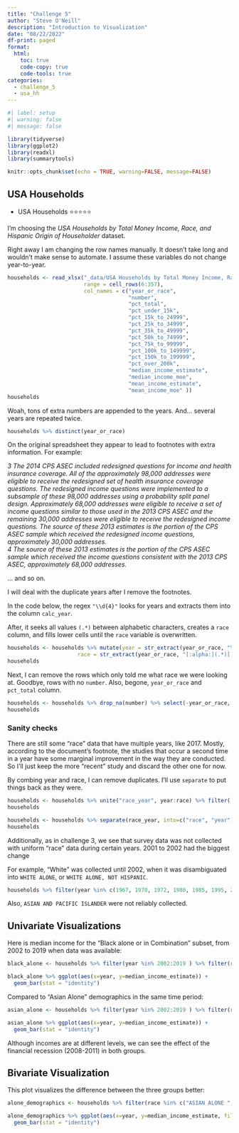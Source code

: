 ```yaml
---
title: "Challenge 5"
author: "Steve O'Neill"
description: "Introduction to Visualization"
date: "08/22/2022"
df-print: paged
format:
  html:
    toc: true
    code-copy: true
    code-tools: true
categories:
  - challenge_5
  - usa_hh
---
```


```r
#| label: setup
#| warning: false
#| message: false

library(tidyverse)
library(ggplot2)
library(readxl)
library(summarytools)

knitr::opts_chunk$set(echo = TRUE, warning=FALSE, message=FALSE)
```

## USA Households

-   USA Households ⭐⭐⭐⭐⭐

I'm choosing the *USA Households by Total Money Income, Race, and Hispanic Origin of Householder* dataset.

Right away I am changing the row names manually. It doesn't take long and wouldn't make sense to automate. I assume these variables do not change year-to-year.

```r
households <- read_xlsx("_data/USA Households by Total Money Income, Race, and Hispanic Origin of Householder 1967 to 2019.xlsx",
                        range = cell_rows(6:357),
                        col_names = c("year_or_race",
                                      "number",
                                      "pct_total",
                                      "pct_under_15k",
                                      "pct_15k_to_24999",
                                      "pct_25k_to_34999",
                                      "pct_35k_to_49999",
                                      "pct_50k_to_74999",
                                      "pct_75k_to_99999",
                                      "pct_100k_to_149999",
                                      "pct_150k_to_199999",
                                      "pct_over_200k",
                                      "median_income_estimate",
                                      "median_income_moe",
                                      "mean_income_estimate",
                                      "mean_income_moe" ))
households
```

Woah, tons of extra numbers are appended to the years. And... several years are repeated twice.

```r
households %>% distinct(year_or_race)
```

On the original spreadsheet they appear to lead to footnotes with extra information. For example:

*3 The 2014 CPS ASEC included redesigned questions for income and health insurance coverage. All of the approximately 98,000 addresses were eligible to receive the redesigned set of health insurance coverage questions. The redesigned income questions were implemented to a subsample of these 98,000 addresses using a probability split panel design. Approximately 68,000 addresses were eligible to receive a set of income questions similar to those used in the 2013 CPS ASEC and the remaining 30,000 addresses were eligible to receive the redesigned income questions. The source of these 2013 estimates is the portion of the CPS ASEC sample which received the redesigned income questions, approximately 30,000 addresses.\
4 The source of these 2013 estimates is the portion of the CPS ASEC sample which received the income questions consistent with the 2013 CPS ASEC, approximately 68,000 addresses.*

... and so on.

I will deal with the duplicate years after I remove the footnotes.

In the code below, the regex `"\\d{4}"` looks for years and extracts them into the column `calc_year`.

After, it seeks all values `(.*)` between alphabetic characters, creates a `race` column, and fills lower cells until the `race` variable is overwritten.

```r
households <- households %>% mutate(year = str_extract(year_or_race, "\\d{4}"),
                      race = str_extract(year_or_race, "[:alpha:](.*)[:alpha:].")) %>% fill(race)
households
```

Next, I can remove the rows which only told me what race we were looking at. Goodbye, rows with no `number`. Also, begone, `year_or_race` and `pct_total` column.

```r
households <- households %>% drop_na(number) %>% select(-year_or_race, -pct_total) %>% relocate(year, race)
households
```

### Sanity checks

There are still some "race" data that have multiple years, like 2017. Mostly, according to the document's footnote, the studies that occur a second time in a year have some marginal improvement in the way they are conducted. So I'll just keep the more "recent" study and discard the other one for now.

By combing year and race, I can remove duplicates. I'll use `separate` to put things back as they were.

```r
households <- households %>% unite("race_year", year:race) %>% filter(!duplicated(race_year)) 
households
```

```r
households <- households %>% separate(race_year, into=c("race", "year"), sep="_")
households
```

Additionally, as in challenge 3, we see that survey data was not collected with uniform "race" data during certain years. 2001 to 2002 had the biggest change

For example, "White" was collected until 2002, when it was disambiguated into `WHITE ALONE`, or `WHITE ALONE, NOT HISPANIC`.

```r
households %>% filter(year %in% c(1967, 1970, 1972, 1980, 1985, 1995, 2001, 2002, 2008, 2010, 2017)) %>% select(race, number, year) %>% pivot_wider(values_from="number", names_from = "year")
```

Also, `ASIAN AND PACIFIC ISLANDER` were not reliably collected.

## Univariate Visualizations

Here is median income for the "Black alone or in Combination" subset, from 2002 to 2019 when data was available:

```r
black_alone <- households %>% filter(year %in% 2002:2019 ) %>% filter(race == "BLACK ALONE OR IN COMBINATION")

black_alone %>% ggplot(aes(x=year, y=median_income_estimate)) + 
  geom_bar(stat = "identity")
```

Compared to "Asian Alone" demographics in the same time period:

```r
asian_alone <- households %>% filter(year %in% 2002:2019 ) %>% filter(race == "ASIAN ALONE OR IN COMBINATION")

asian_alone %>% ggplot(aes(x=year, y=median_income_estimate)) + 
  geom_bar(stat = "identity")
```

Although incomes are at different levels, we can see the effect of the financial recession (2008-2011) in both groups.

## Bivariate Visualization

This plot visualizes the difference between the three groups better:

```r
alone_demographics <- households %>% filter(race %in% c("ASIAN ALONE ","WHITE ALONE ", "BLACK ALONE "))

alone_demographics %>% ggplot(aes(x=year, y=median_income_estimate, fill = race)) + 
  geom_bar(stat = "identity")
```
